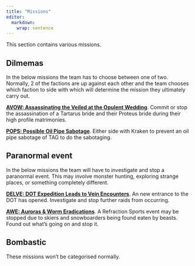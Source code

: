 ```yaml
---
title: "Missions"
editor: 
  markdown: 
    wrap: sentence
---
```


This section contains various missions.

## Dilmemas

In the below missions the team has to choose between one of two. Normally, 2 of the factions are up against each other and the team chooses which faction to side with which will determine the mission they ultimately carry out.

[__AVOW: Assassinating the Veiled at the Opulent Wedding__](/Missions/M-AVOW.qmd). Commit or stop the assassination of a Tartarus bride and their Proteus bride during their high profile matrimonies. 

[__POPS: Possible Oil Pipe Sabotage__](/Missions/M-POPS.qmd). Either side with Kraken to prevent an oil pipe sabotage of TAG to do the sabotaging.

## Paranormal event

In the below missions the team will have to investigate and stop a paranormal event. This may involve monster hunting, exploring strange places, or something completely different.

[__DELVE: DOT Expedition Leads to Vein Encounters__](/Missions/M-DELVE.qmd). An new entrance to the DOT has opened. Investigate and stop further raids from occurring.

[__AWE: Auroras & Worm Eradications__](/Missions/M-AWE.qmd). A Refraction Sports event may be stopped due to skiers and snowboarders being found eaten by beasts. Found out what's going on and stop it.



## Bombastic

These missions won't be categorised normally.
